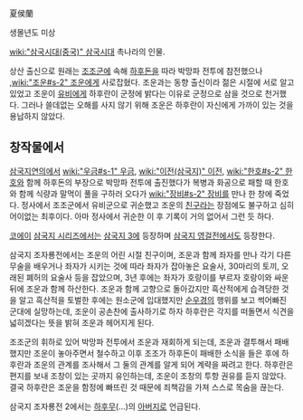 夏侯蘭

생몰년도 미상

[[wiki:"삼국시대(중국)" 삼국시대]] 촉나라의 인물.

상산 출신으로 원래는 [[조조]]군에 속해 [[하후돈]]을 따라 박망파 전투에 참전했으나 ,[[wiki:"조운#s-2" 조운]]에게 사로잡혔다. 조운과는 동향 출신이라 젊은 시절에 서로 알고 있었고 조운이 [[유비]]에게 하후란이 군정에 밝다는 이유로 군정으로 삼을 것으로 천거했다. 그러나 쓸데없는 오해를 사지 않기 위해 조운은 하후란이 자신에게 가까이 있는 것을 용납하지 않았다.

== 창작물에서 ==
[[삼국지연의]]에서 [[wiki:"우금#s-1" 우금]], [[wiki:"이전(삼국지)" 이전]], [[wiki:"한호#s-2" 한호]]와 함께 하후돈의 부장으로 박망파 전투에 출진했다가 복병과 화공으로 패할 때 한호와 함께 식량과 말먹이 풀을 구하러 오다가 [[wiki:"장비#s-2" 장비]]를 만나 한 창에 죽었다. 정사에서 조조군에서 유비군으로 귀순했고 조운의 [[친구]]라는 장점에도 불구하고 심히 어이없는 최후이다. 아마 정사에서 귀순한 이 후 기록이 거의 없어서 그런 듯 하다.

[[코에이]] [[삼국지 시리즈]]에서는 [[삼국지 3]]에 등장하며 [[삼국지 영걸전]]에서도 등장한다. 

삼국지 조자룡전에서는 조운의 어린 시절 친구이며, 조운과 함께 좌자를 만나 각기 다른 무술을 배우거나 좌자가 시키는 것에 따라 좌자가 잡아놓은 요술사, 30마리의 토끼, 오래된 폐허의 요술사 등을 잡았으며, 3년 후에는 좌자가 호랑이를 부르자 호랑이와 싸운 뒤에 조운과 함께 하산한다. 조운과 함께 고향으로 돌아갔지만 흑산적에게 습격당한 것을 알고 흑산적을 토벌한 후에는 원소군에 입대했지만 [[순우경]]의 행위를 보고 썩어빠진 군대에 실망하는데, 조운이 공손찬에 출사하기로 하자 하후란은 각지를 떠돌면서 식견을 넓히겠다는 뜻을 밝혀 조운과 헤어지게 된다.

조조군의 휘하로 있어 박망파 전투에서 조운과 재회하게 되는데, 조운과 결투해서 패배했지만 조운이 놓아주면서 철수하고 이후 조조가 하후돈이 패배한 소식을 들은 후에 하후란과 조운의 관계를 조사해서 그 둘의 관계를 알게 되어 계략을 짜려고 한다. 하후란은 편지를 보내 조창이 있는 곳까지 유인하는데, 조운이 조창의 투항 권유를 듣지 않았다. 결국 하후란은 조운을 함정에 빠뜨린 것 때문에 죄책감을 가져 스스로 목숨을 끊는다. 

삼국지 조자룡전 2에서는 [[하후무]](...)의 [[아버지]]로 언급된다.
